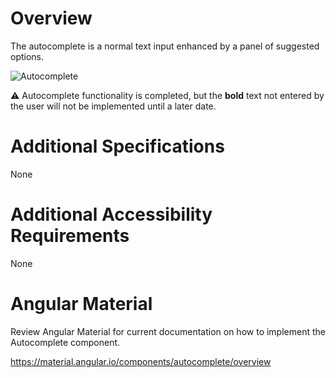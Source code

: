 
<Meta title="Wiki/Autocomplete" />

# **Overview**

The autocomplete is a normal text input enhanced by a panel of suggested options.

<img src={Autocomplete} alt="Autocomplete" />

⚠ Autocomplete functionality is completed, but the **bold** text not entered by the user will not be implemented until a later date.

# **Additional Specifications**

None

# **Additional Accessibility Requirements**

None

# **Angular Material**

Review Angular Material for current documentation on how to implement the Autocomplete component.

https://material.angular.io/components/autocomplete/overview
